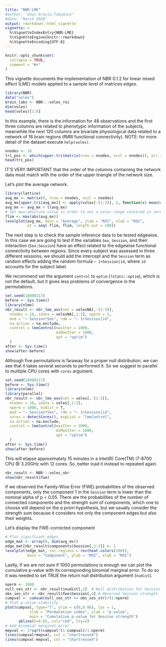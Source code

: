 ```yaml
---
title: "NBR-LME"
#author: "Zeus Gracia-Tabuenca"
#date: "March 2020"
output: rmarkdown::html_vignette
vignette: >
  %\VignetteIndexEntry{NBR-LME}
  %\VignetteEngine{knitr::rmarkdown}
  %\VignetteEncoding{UTF-8}
---
```


```r
knitr::opts_chunk$set(
  collapse = TRUE,
  comment = "#>"
)
```

This vignette documents the implementation of NBR 0.1.2 for linear mixed effect (LME) models applied to a sample level of matrices edges.

```r
library(NBR)
data("voles")
brain_labs <- NBR:::voles_roi
dim(voles)
head(voles)[1:8]
```

In this example, there is the information for 48 observations and the first three columns are related to phenotypic information of the subjects, meanwhile the next 120 columns are bivariate physiological data related to a network of 16 brain regions (fMRI functional connectivity). NOTE: for more detail of the dataset execute `help(voles)`.

```r
nnodes <- 16
tri_pos <- which(upper.tri(matrix(nrow = nnodes, ncol = nnodes)), arr.ind = T)
head(tri_pos)
```

IT'S VERY IMPORTANT that the order of the columns containing the network data must match with the order of the upper triangle of the network size.

Let's plot the average network.

```r
library(lattice)
avg_mx <- matrix(0, nrow = nnodes, ncol = nnodes)
avg_mx[upper.tri(avg_mx)] <- apply(voles[-(1:3)], 2, function(x) mean(x, na.rm=TRUE))
avg_mx <- avg_mx + t(avg_mx)
# Set max-absolute value in order to set a color range centered in zero.
flim <- max(abs(avg_mx))
levelplot(avg_mx, main = "Average", ylab = "ROI", xlab = "ROI",
          at = seq(-flim, flim, length.out = 100))
```

The next step is to check the sample inference data to be tested edgewise. In this case we are going to test if the variables `Sex`, `Session`, and their interaction (`Sex:Session`) have an effect related to the edgewise functional connectivity between regions. Since every subject was assessed in three different sessions, we should add the intercept and the `Session` term as random effects adding the random formula `~ 1+Session|id`, where `id` accounts for the subject label.

We recommend set the argument `control` to `optim` (`?stats::optim`), which is not the default, but it gives less problems of convergence in the permutations.

```r
set.seed(18900217)
before <- Sys.time()
library(nlme)
nbr_result <- nbr_lme_aov(net = volesNA[,-(1:3)],
  nnodes = 16, idata = volesNA[,1:3], nperm = 5,
  mod = "~ Session*Sex", rdm = "~ 1+Session|id",
  na.action = na.exclude,
  control = lmeControl(maxIter = 1000,
                       msMaxIter = 1000,
                       opt = "optim")
  )
after <- Sys.time()
show(after-before)
```

Although five permutations is faraway for a proper null distribution, we can see that it takes several seconds to performed it. So we suggest to parallel to multiple CPU cores with `cores` argument.

```r
set.seed(18900217)
before <- Sys.time()
library(nlme)
library(parallel)
nbr_result <- nbr_lme_aov(net = voles[,-(1:3)],
  nnodes = 16, idata = voles[,1:3],
  nperm = 1000, nudist = T,
  mod = "~ Session*Sex", rdm = "~ 1+Session|id",
  cores = detectCores(), expList = "lmeControl",
  na.action = na.exclude,
  control = lmeControl(maxIter = 1000,
                       msMaxIter = 1000,
                       opt = "optim")
  )
after <- Sys.time()
show(after-before)
```

This will elapse approximately 15 minutes in a Intel(R) Core(TM) i7-8700 CPU @ 3.20GHz with 12 cores. So, better load it instead to repeated again.

```r
nbr_result <- NBR:::voles_nbr
show(nbr_result$fwe)
```

If we observed the Family-Wise Error (FWE) probabilities of the observed components, only the component 1 in the `Session` term is lower than the nominal alpha of p < 0.05. There are the probabilities of the number of connected components and the strength sum of components, which one to choose will depend on the _a priori_ hypothesis, but we usually consider the strength sum because it considers not only the component edges but also their weights.

Let's display the FWE-corrected component

```r
# Plot significant edges
edge_mat <- array(0, dim(avg_mx))
edge_mat[nbr_result$components$Session[,2:3]] <- 1
levelplot(edge_mat, col.regions = rev(heat.colors(100)),
          main = "Component", ylab = "ROI", xlab = "ROI")
```

Lastly, if we are not sure if 1000 permutations is enough we can plot the cumulative p-value with its corresponding binomial marginal error. To do so it was needed to set TRUE the return null distribution argument (`nudist`).

```r
nperm <- 1000
null_ses_str <- nbr_result$nudist[,2]  # Null distribution for Session strength
obs_ses_str <- nbr_result$fwe$Session[,4] # Observed Session strength
cumpval <- cumsum(null_ses_str >= obs_ses_str)/(1:nperm)
# Plot p-value stability
plot(cumpval, type="l", ylim = c(0,0.06), las = 1,
           xlab = "Permutation index", ylab = "p-value",
           main = "Cumulative p-value for Session strength")
      abline(h=0.05, col="red", lty=2)
# Add binomial marginal error
mepval <- 2*sqrt(cumpval*(1-cumpval)/1:nperm)
lines(cumpval+mepval, col = "chartreuse4")
lines(cumpval-mepval, col = "chartreuse4")
```
